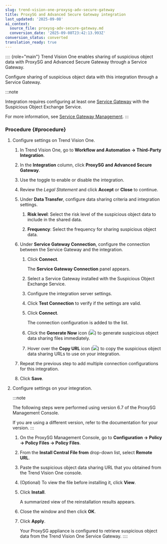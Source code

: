 ```yaml
---
slug: trend-vision-one-proxysg-adv-secure-gateway
title: ProxySG and Advanced Secure Gateway integration
last_updated: '2025-09-08'
ai_context:
  source_file: proxysg-adv-secure-gateway.md
  conversion_date: '2025-09-08T23:42:13.993Z'
conversion_status: converted
translation_ready: true
---
```


:::: {role="main"}
Trend Vision One enables sharing of suspicious object data with ProxySG and Advanced Secure Gateway through a Service Gateway.

Configure sharing of suspicious object data with this integration through a Service Gateway.

:::note

Integration requires configuring at least one [Service Gateway](deployment-guides.mdx) with the Suspicious Object Exchange Service.

For more information, see [Service Gateway Management](service-gateway-management.mdx).
:::

### Procedure {#procedure}

1.  Configure settings on Trend Vision One.

    1.  In Trend Vision One, go to **Workflow and Automation → Third-Party Integration**.

    2.  In the **Integration** column, click **ProxySG and Advanced Secure Gateway**.

    3.  Use the toggle to enable or disable the integration.

    4.  Review the *Legal Statement* and click **Accept** or **Close** to continue.

    5.  Under **Data Transfer**, configure data sharing criteria and integration settings.

        1.  **Risk level**: Select the risk level of the suspicious object data to include in the shared data.

        2.  **Frequency**: Select the frequency for sharing suspicious object data.

    6.  Under **Service Gateway Connection**, configure the connection between the Service Gateway and the integration.

        1.  Click **Connect**.

            The **Service Gateway Connection** panel appears.

        2.  Select a Service Gateway installed with the Suspicious Object Exchange Service.

        3.  Configure the integration server settings.

        4.  Click **Test Connection** to verify if the settings are valid.

        5.  Click **Connect**.

            The connection configuration is added to the list.

        6.  Click the **Generate Now** icon (![](/images/GenerateNowIcon=GUID-60CE3573-F37D-4CD3-9E0A-74C7DCBF3525.webp)) to generate suspicious object data sharing files immediately.

        7.  Hover over the **Copy URL** icon (![](/images/ServiceGatewayCopyIcon=GUID-EE08C798-0F99-467B-996A-93D14044BF0E.webp)) to copy the suspicious object data sharing URLs to use on your integration.

    7.  Repeat the previous step to add multiple connection configurations for this integration.

    8.  Click **Save**.

2.  Configure settings on your integration.

    :::note

    The following steps were performed using version 6.7 of the ProxySG Management Console.

    If you are using a different version, refer to the documentation for your version.
    :::

    1.  On the ProxySG Management Console, go to **Configuration → Policy → Policy Files → Policy Files**.

    2.  From the **Install Central File from** drop-down list, select **Remote URL**.

    3.  Paste the suspicious object data sharing URL that you obtained from the Trend Vision One console.

    4.  (Optional) To view the file before installing it, click **View**.

    5.  Click **Install**.

        A summarized view of the reinstallation results appears.

    6.  Close the window and then click **OK**.

    7.  Click **Apply**.

        Your ProxySG appliance is configured to retrieve suspicious object data from the Trend Vision One Service Gateway.
::::

